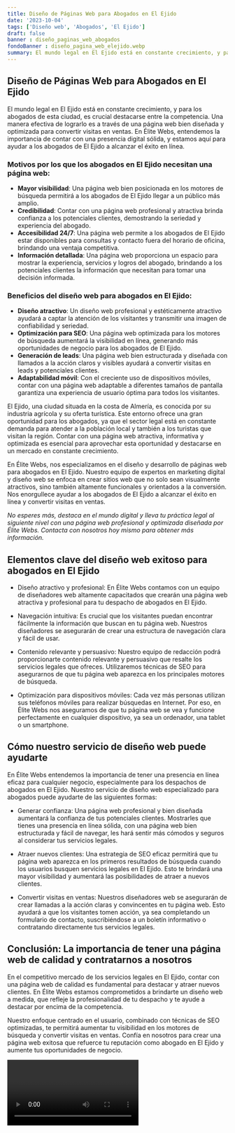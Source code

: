```yaml
---
title: Diseño de Páginas Web para Abogados en El Ejido
date: '2023-10-04'
tags: ['Diseño web', 'Abogados', 'El Ejido']
draft: false
banner : diseño_paginas_web_abogados
fondoBanner : diseño_pagina_web_elejido.webp
summary: El mundo legal en El Ejido está en constante crecimiento, y para los abogados de esta ciudad, es crucial destacarse entre la competencia. Una manera efectiva de lograrlo es a través de una página web bien diseñada y optimizada para convertir visitas en ventas. En Élite Webs, entendemos la importancia de contar con una presencia digital sólida, y estamos aquí para ayudar a los abogados de El Ejido a alcanzar el éxito en línea.
---
```


## **Diseño de Páginas Web para Abogados en El Ejido**

El mundo legal en El Ejido está en constante crecimiento, y para los abogados de esta ciudad, es crucial destacarse entre la competencia. Una manera efectiva de lograrlo es a través de una página web bien diseñada y optimizada para convertir visitas en ventas. En Élite Webs, entendemos la importancia de contar con una presencia digital sólida, y estamos aquí para ayudar a los abogados de El Ejido a alcanzar el éxito en línea.

### **Motivos por los que los abogados en El Ejido necesitan una página web:**

- **Mayor visibilidad**: Una página web bien posicionada en los motores de búsqueda permitirá a los abogados de El Ejido llegar a un público más amplio.
- **Credibilidad**: Contar con una página web profesional y atractiva brinda confianza a los potenciales clientes, demostrando la seriedad y experiencia del abogado.
- **Accesibilidad 24/7**: Una página web permite a los abogados de El Ejido estar disponibles para consultas y contacto fuera del horario de oficina, brindando una ventaja competitiva.
- **Información detallada**: Una página web proporciona un espacio para mostrar la experiencia, servicios y logros del abogado, brindando a los potenciales clientes la información que necesitan para tomar una decisión informada.

### **Beneficios del diseño web para abogados en El Ejido:**

- **Diseño atractivo**: Un diseño web profesional y estéticamente atractivo ayudará a captar la atención de los visitantes y transmitir una imagen de confiabilidad y seriedad.
- **Optimización para SEO**: Una página web optimizada para los motores de búsqueda aumentará la visibilidad en línea, generando más oportunidades de negocio para los abogados de El Ejido.
- **Generación de leads**: Una página web bien estructurada y diseñada con llamados a la acción claros y visibles ayudará a convertir visitas en leads y potenciales clientes.
- **Adaptabilidad móvil**: Con el creciente uso de dispositivos móviles, contar con una página web adaptable a diferentes tamaños de pantalla garantiza una experiencia de usuario óptima para todos los visitantes.

El Ejido, una ciudad situada en la costa de Almería, es conocida por su industria agrícola y su oferta turística. Este entorno ofrece una gran oportunidad para los abogados, ya que el sector legal está en constante demanda para atender a la población local y también a los turistas que visitan la región. Contar con una página web atractiva, informativa y optimizada es esencial para aprovechar esta oportunidad y destacarse en un mercado en constante crecimiento.

En Élite Webs, nos especializamos en el diseño y desarrollo de páginas web para abogados en El Ejido. Nuestro equipo de expertos en marketing digital y diseño web se enfoca en crear sitios web que no solo sean visualmente atractivos, sino también altamente funcionales y orientados a la conversión. Nos enorgullece ayudar a los abogados de El Ejido a alcanzar el éxito en línea y convertir visitas en ventas.

*No esperes más, destaca en el mundo digital y lleva tu práctica legal al siguiente nivel con una página web profesional y optimizada diseñada por Élite Webs. Contacta con nosotros hoy mismo para obtener más información.*

<GifSeo />

<Cta />

## Elementos clave del diseño web exitoso para abogados en El Ejido

- Diseño atractivo y profesional: En Élite Webs contamos con un equipo de diseñadores web altamente capacitados que crearán una página web atractiva y profesional para tu despacho de abogados en El Ejido.

- Navegación intuitiva: Es crucial que los visitantes puedan encontrar fácilmente la información que buscan en tu página web. Nuestros diseñadores se asegurarán de crear una estructura de navegación clara y fácil de usar.

- Contenido relevante y persuasivo: Nuestro equipo de redacción podrá proporcionarte contenido relevante y persuasivo que resalte los servicios legales que ofreces. Utilizaremos técnicas de SEO para asegurarnos de que tu página web aparezca en los principales motores de búsqueda.

- Optimización para dispositivos móviles: Cada vez más personas utilizan sus teléfonos móviles para realizar búsquedas en Internet. Por eso, en Élite Webs nos aseguramos de que tu página web se vea y funcione perfectamente en cualquier dispositivo, ya sea un ordenador, una tablet o un smartphone.

## Cómo nuestro servicio de diseño web puede ayudarte

En Élite Webs entendemos la importancia de tener una presencia en línea eficaz para cualquier negocio, especialmente para los despachos de abogados en El Ejido. Nuestro servicio de diseño web especializado para abogados puede ayudarte de las siguientes formas:

- Generar confianza: Una página web profesional y bien diseñada aumentará la confianza de tus potenciales clientes. Mostrarles que tienes una presencia en línea sólida, con una página web bien estructurada y fácil de navegar, les hará sentir más cómodos y seguros al considerar tus servicios legales.

- Atraer nuevos clientes: Una estrategia de SEO eficaz permitirá que tu página web aparezca en los primeros resultados de búsqueda cuando los usuarios busquen servicios legales en El Ejido. Esto te brindará una mayor visibilidad y aumentará las posibilidades de atraer a nuevos clientes.

- Convertir visitas en ventas: Nuestros diseñadores web se asegurarán de crear llamadas a la acción claras y convincentes en tu página web. Esto ayudará a que los visitantes tomen acción, ya sea completando un formulario de contacto, suscribiéndose a un boletín informativo o contratando directamente tus servicios legales.

## Conclusión: La importancia de tener una página web de calidad y contratarnos a nosotros

En el competitivo mercado de los servicios legales en El Ejido, contar con una página web de calidad es fundamental para destacar y atraer nuevos clientes. En Élite Webs estamos comprometidos a brindarte un diseño web a medida, que refleje la profesionalidad de tu despacho y te ayude a destacar por encima de la competencia.

Nuestro enfoque centrado en el usuario, combinado con técnicas de SEO optimizadas, te permitirá aumentar tu visibilidad en los motores de búsqueda y convertir visitas en ventas. Confía en nosotros para crear una página web exitosa que refuerce tu reputación como abogado en El Ejido y aumente tus oportunidades de negocio.

<Video />

<CtaBot job='Abogados' city='El Ejido'/>

<Gmaps query='El Ejido+españa+maps' />